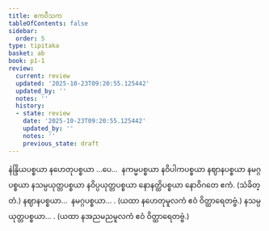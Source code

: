```yaml
---
title: ဧကဝီသက
tableOfContents: false
sidebar:
  order: 5
type: tipitaka
basket: ab
book: p1-1
review:
  current: review
  updated: '2025-10-23T09:20:55.125442'
  updated_by: ''
  notes: ''
  history:
  - state: review
    date: '2025-10-23T09:20:55.125442'
    updated_by: ''
    notes: ''
    previous_state: draft
---
```



<ReviewStatus review={frontmatter.review} showDetails={true} />

<HypothesisAnnotation frontmatter={frontmatter} />

<DynamicBreadcrumb />

<Paragraph number="1247" book="p1-1">
နဲန္ဒြိယပစ္စယာ နဟေတုပစ္စယာ …ပေ…  နကမ္မပစ္စယာ နဝိပါကပစ္စယာ နဈာနပစ္စယာ နမဂ္ဂပစ္စယာ နသမ္ပယုတ္တပစ္စယာ နဝိပ္ပယုတ္တပစ္စယာ နောနတ္ထိပစ္စယာ နောဝိဂတေ ဧကံ. (သံခိတ္တံ.)
</Paragraph>

<Paragraph number="1248" type="center" book="p1-1">
နဈာနပစ္စယာ…  နမဂ္ဂပစ္စယာ… .

</Paragraph>

<Paragraph number="1249" type="center" book="p1-1">
(ယထာ နဟေတုမူလကံ ဧဝံ ဝိတ္ထာရေတဗ္ဗံ.)


</Paragraph>

<Paragraph number="1250" type="center" book="p1-1">
နသမ္ပယုတ္တပစ္စယာ… .

</Paragraph>

<Paragraph number="1251" type="center" book="p1-1">
(ယထာ နအညမညမူလကံ ဧဝံ ဝိတ္ထာရေတဗ္ဗံ.)
</Paragraph>